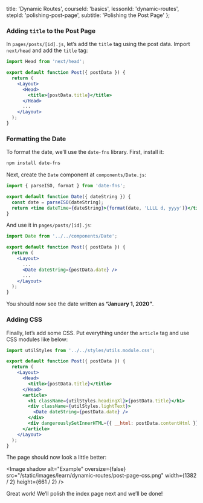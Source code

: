 
  title: 'Dynamic Routes',
  courseId: 'basics',
  lessonId: 'dynamic-routes',
  stepId: 'polishing-post-page',
  subtitle: 'Polishing the Post Page'
};

### Adding `title` to the Post Page

In `pages/posts/[id].js`, let’s add the `title` tag using the post data. Import `next/head` and add the `title` tag:

```jsx
import Head from 'next/head';

export default function Post({ postData }) {
  return (
    <Layout>
      <Head>
        <title>{postData.title}</title>
      </Head>
      ...
    </Layout>
  );
}
```

### Formatting the Date

To format the date, we’ll use the `date-fns` library. First, install it:

```bash
npm install date-fns
```

Next, create the `Date` component at `components/Date.js`:

```jsx
import { parseISO, format } from 'date-fns';

export default function Date({ dateString }) {
  const date = parseISO(dateString);
  return <time dateTime={dateString}>{format(date, 'LLLL d, yyyy')}</time>;
}
```

And use it in `pages/posts/[id].js`:

```jsx
import Date from '../../components/Date';

export default function Post({ postData }) {
  return (
    <Layout>
      ...
      <Date dateString={postData.date} />
      ...
    </Layout>
  );
}
```

You should now see the date written as **“January 1, 2020”**.

### Adding CSS

Finally, let’s add some CSS. Put everything under the `article` tag and use CSS modules like below:

```jsx
import utilStyles from '../../styles/utils.module.css';

export default function Post({ postData }) {
  return (
    <Layout>
      <Head>
        <title>{postData.title}</title>
      </Head>
      <article>
        <h1 className={utilStyles.headingXl}>{postData.title}</h1>
        <div className={utilStyles.lightText}>
          <Date dateString={postData.date} />
        </div>
        <div dangerouslySetInnerHTML={{ __html: postData.contentHtml }} />
      </article>
    </Layout>
  );
}
```

The page should now look a little better:

<Image
  shadow
  alt="Example"
  oversize={false}
  src="/static/images/learn/dynamic-routes/post-page-css.png"
  width={1382 / 2}
  height={661 / 2}
/>

Great work! We’ll polish the index page next and we’ll be done!

